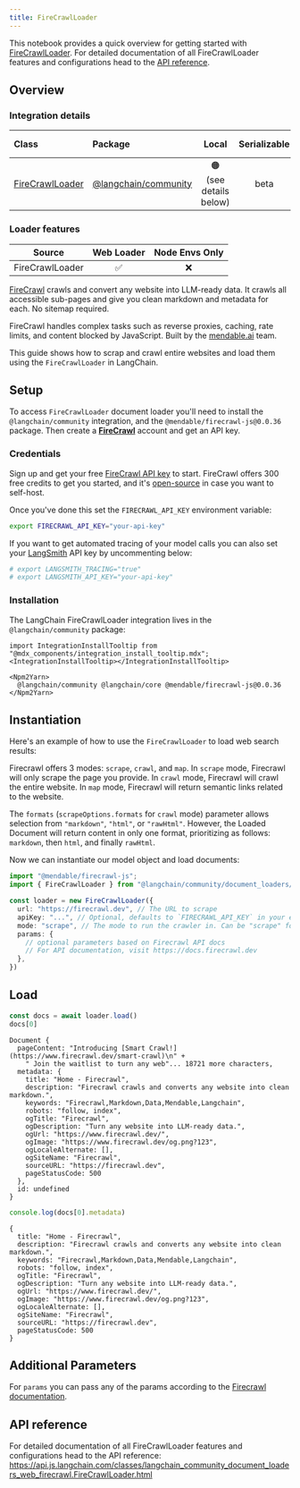 ```yaml
---
title: FireCrawlLoader
---
```



This notebook provides a quick overview for getting started with [FireCrawlLoader](/oss/javascript/integrations/document_loaders/). For detailed documentation of all FireCrawlLoader features and configurations head to the [API reference](https://api.js.langchain.com/classes/langchain_community_document_loaders_web_firecrawl.FireCrawlLoader.html).

## Overview
### Integration details

| Class | Package | Local | Serializable | [PY support](https://python.langchain.com/docs/integrations/document_loaders/firecrawl)|
| :--- | :--- | :---: | :---: |  :---: |
| [FireCrawlLoader](https://api.js.langchain.com/classes/langchain_community_document_loaders_web_firecrawl.FireCrawlLoader.html) | [@langchain/community](https://api.js.langchain.com/modules/langchain_community_document_loaders_web_firecrawl.html) | 🟠 (see details below) | beta | ✅ | 
### Loader features
| Source | Web Loader | Node Envs Only
| :---: | :---: | :---: | 
| FireCrawlLoader | ✅ | ❌ | 

[FireCrawl](https://firecrawl.dev) crawls and convert any website into LLM-ready data. It crawls all accessible sub-pages and give you clean markdown and metadata for each. No sitemap required.

FireCrawl handles complex tasks such as reverse proxies, caching, rate limits, and content blocked by JavaScript. Built by the [mendable.ai](https://mendable.ai) team.

This guide shows how to scrap and crawl entire websites and load them using the `FireCrawlLoader` in LangChain.

## Setup

To access `FireCrawlLoader` document loader you'll need to install the `@langchain/community` integration, and the `@mendable/firecrawl-js@0.0.36` package. Then create a **[FireCrawl](https://firecrawl.dev)** account and get an API key.

### Credentials

Sign up and get your free [FireCrawl API key](https://firecrawl.dev) to start. FireCrawl offers 300 free credits to get you started, and it's [open-source](https://github.com/mendableai/firecrawl) in case you want to self-host.

Once you've done this set the `FIRECRAWL_API_KEY` environment variable:

```bash
export FIRECRAWL_API_KEY="your-api-key"
```

If you want to get automated tracing of your model calls you can also set your [LangSmith](https://docs.smith.langchain.com/) API key by uncommenting below:

```bash
# export LANGSMITH_TRACING="true"
# export LANGSMITH_API_KEY="your-api-key"
```

### Installation

The LangChain FireCrawlLoader integration lives in the `@langchain/community` package:

```{=mdx}
import IntegrationInstallTooltip from "@mdx_components/integration_install_tooltip.mdx";
<IntegrationInstallTooltip></IntegrationInstallTooltip>

<Npm2Yarn>
  @langchain/community @langchain/core @mendable/firecrawl-js@0.0.36
</Npm2Yarn>

```
## Instantiation

Here's an example of how to use the `FireCrawlLoader` to load web search results:

Firecrawl offers 3 modes: `scrape`, `crawl`, and `map`. In `scrape` mode, Firecrawl will only scrape the page you provide. In `crawl` mode, Firecrawl will crawl the entire website. In `map` mode, Firecrawl will return semantic links related to the website.

The `formats` (`scrapeOptions.formats` for `crawl` mode) parameter allows selection from `"markdown"`, `"html"`, or `"rawHtml"`. However, the Loaded Document will return content in only one format, prioritizing as follows: `markdown`, then `html`, and finally `rawHtml`.

Now we can instantiate our model object and load documents:


```typescript
import "@mendable/firecrawl-js";
import { FireCrawlLoader } from "@langchain/community/document_loaders/web/firecrawl"

const loader = new FireCrawlLoader({
  url: "https://firecrawl.dev", // The URL to scrape
  apiKey: "...", // Optional, defaults to `FIRECRAWL_API_KEY` in your env.
  mode: "scrape", // The mode to run the crawler in. Can be "scrape" for single urls or "crawl" for all accessible subpages
  params: {
    // optional parameters based on Firecrawl API docs
    // For API documentation, visit https://docs.firecrawl.dev
  },
})
```
## Load


```typescript
const docs = await loader.load()
docs[0]
```
```output
Document {
  pageContent: "Introducing [Smart Crawl!](https://www.firecrawl.dev/smart-crawl)\n" +
    " Join the waitlist to turn any web"... 18721 more characters,
  metadata: {
    title: "Home - Firecrawl",
    description: "Firecrawl crawls and converts any website into clean markdown.",
    keywords: "Firecrawl,Markdown,Data,Mendable,Langchain",
    robots: "follow, index",
    ogTitle: "Firecrawl",
    ogDescription: "Turn any website into LLM-ready data.",
    ogUrl: "https://www.firecrawl.dev/",
    ogImage: "https://www.firecrawl.dev/og.png?123",
    ogLocaleAlternate: [],
    ogSiteName: "Firecrawl",
    sourceURL: "https://firecrawl.dev",
    pageStatusCode: 500
  },
  id: undefined
}
```



```typescript
console.log(docs[0].metadata)
```
```output
{
  title: "Home - Firecrawl",
  description: "Firecrawl crawls and converts any website into clean markdown.",
  keywords: "Firecrawl,Markdown,Data,Mendable,Langchain",
  robots: "follow, index",
  ogTitle: "Firecrawl",
  ogDescription: "Turn any website into LLM-ready data.",
  ogUrl: "https://www.firecrawl.dev/",
  ogImage: "https://www.firecrawl.dev/og.png?123",
  ogLocaleAlternate: [],
  ogSiteName: "Firecrawl",
  sourceURL: "https://firecrawl.dev",
  pageStatusCode: 500
}
```
## Additional Parameters

For `params` you can pass any of the params according to the [Firecrawl documentation](https://docs.firecrawl.dev).

## API reference

For detailed documentation of all FireCrawlLoader features and configurations head to the API reference: https://api.js.langchain.com/classes/langchain_community_document_loaders_web_firecrawl.FireCrawlLoader.html
